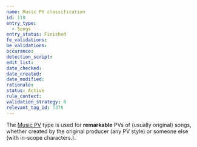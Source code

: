 ```yaml
---
name: Music PV classification
id: 118
entry_type:
  - Songs
entry_status: Finished
fe_validations:
be_validations:
occurance:
detection_script:
edit_list:
date_checked:
date_created:
date_modified:
rationale:
status: Active
rule_context:
validation_strategy: 0
relevant_tag_id: 7378
---
```


The [Music PV](https://vocadb.net/T/7378/music-pv) type is used for **remarkable** PVs of (usually original) songs, whether created by the original producer (any PV style) or someone else (with in-scope characters.).